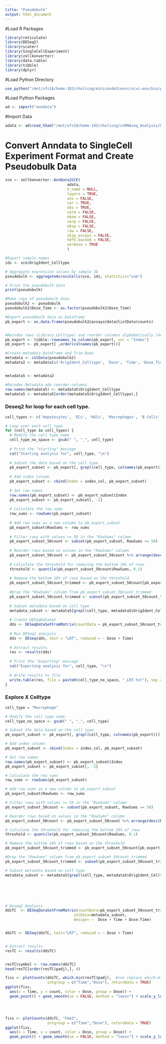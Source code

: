 ```yaml
---
title: "Pseudobulk"
output: html_document
---
```


#Load R Packages
```r
library(reticulate)
library(DESeq2)
library(scater)
library(SingleCellExperiment)
library(zellkonverter)
library(data.table)
library(tibble)
library(dplyr)

```


#Load Python Directory
```r
use_python("/mnt/ufs18/home-183/cholicog/miniconda3/envs/scvi-env/bin/python")
```

#Load Python Packages
```r
ad <- import("anndata")
```

#Import Data
```r
adata <- ad$read_h5ad("/mnt/ufs18/home-183/cholicog/snRNAseq_Analysis/01_Libraries_Integration_and_Analysis---scVI/Adata_Objects/01d_AllGenes_Clustered_And_Annotated_Cells.h5ad")
```



# Convert Anndata to SingleCell Experiment Format and Create Pseudobulk Data
```r
sce <- zellkonverter::AnnData2SCE(
                            adata,
                            X_name = NULL,
                            layers = TRUE,
                            uns = FALSE,
                            var = TRUE,
                            obs = TRUE,
                            varm = FALSE,
                            obsm = FALSE,
                            varp = FALSE,
                            obsp = FALSE,
                            raw = FALSE,
                            skip_assays = FALSE,
                            hdf5_backed = FALSE,
                            verbose = TRUE
                            )

#Export sample names
ids <- sce$OrigIdent_Celltype

# Aggregate expression values by sample ID
pseudobulk <- aggregateAcrossCells(sce, ids, statistics="sum")

# Print the pseudobulk data
print(pseudobulk)
```


```r
#Make copy of pseudobulk data
pseudobulk2 <- pseudobulk
pseudobulk2$Dose_Time <- as.factor(pseudobulk2$Dose_Time)

#Export pseudobulk data as Dataframe
pb_export <- as.data.frame(pseudobulk2@assays@data@listData$counts)


#Reindex rows (Library_Celltype) and reorder columns alphabetically (Genes)
pb_export <- tibble::rownames_to_column(pb_export, var = "Index")
pb_export <- pb_export[ ,order(colnames(pb_export))]

#Create metadata Dataframe and Trim Down
metadata <- colData(pseudobulk2)
metadata2 <- metadata[c('OrigIdent_Celltype', 'Dose', 'Time', 'Dose_Time','OrigIdent', 'Celltype')]


metadata5 <- metadata2

#Reindex Metadata adn reorder columns
row.names(metadata5) <- metadata5$OrigIdent_Celltype
metadata5 <- metadata5[order(metadata5$OrigIdent_Celltype),]
```


####################
### Deseq2 for loop for each cell type. 
####################
```r
cell_types <- c('Hepatocytes', 'ECs', 'HSCs', 'Macrophages', 'B Cells', 'T Cells', 'PFs', 'Cholangiocytes', 'Neutrophils', 'pDCs')

# Loop over each cell type
for (cell_type in cell_types) {
  # Modify the cell type name
  cell_type_no_space <- gsub(" ", "_", cell_type)
  
  # Print the "starting" message
  cat("Starting analysis for", cell_type, "\n")
  
  # Subset the data based on the cell type
  pb_export_subset <- pb_export[, grepl(cell_type, colnames(pb_export))]
  
  # Add index column
  pb_export_subset <- cbind(Index = index_col, pb_export_subset)
  
  # Set row names
  row.names(pb_export_subset) <- pb_export_subset$Index
  pb_export_subset <- pb_export_subset[, -1]
  
  # Calculate the row sums
  row_sums <- rowSums(pb_export_subset)
  
  # Add row sums as a new column to pb_export_subset
  pb_export_subset$RowSums <- row_sums
  
  # Filter rows with values >= 50 in the "RowSums" column
  pb_export_subset_50count <- subset(pb_export_subset, RowSums >= 50)
  
  # Reorder rows based on values in the "RowSums" column
  pb_export_subset_50count <- pb_export_subset_50count %>% arrange(desc(RowSums))
  
  # Calculate the threshold for removing the bottom 10% of rows
  threshold <- quantile(pb_export_subset_50count$RowSums, 0.1)
  
  # Remove the bottom 10% of rows based on the threshold
  pb_export_subset_50count_trimmed <- pb_export_subset_50count[pb_export_subset_50count$RowSums >= threshold, ]
  
  #Drop the "RowSums" column from pb_export_subset_50count_trimmed
  pb_export_subset_50count_trimmed <- subset(pb_export_subset_50count_trimmed, select = -c(RowSums))  
  
  # Subset metadata based on cell type
  metadata_subset <- metadata5[grepl(cell_type, metadata5$OrigIdent_Celltype), ]
  
  # Create DESeqDataSet
  dds <- DESeqDataSetFromMatrix(countData = pb_export_subset_50count_trimmed, colData = metadata_subset, design = ~ Dose + Time + Dose:Time)
  
  # Run DESeq2 analysis
  dds <- DESeq(dds, test = "LRT", reduced = ~ Dose + Time)
  
  # Extract results
  res <- results(dds)
  
  # Print the "Exporting" message
  cat("Exporting analysis for", cell_type, "\n")
  
  # Write results to file
  write.table(res, file = paste0(cell_type_no_space, "_LRT.txt"), sep = '\t', quote = FALSE)
}
```







####################
### Explore X Celltype
####################
```r
cell_type = "Macrophage"

# Modify the cell type name
cell_type_no_space <- gsub(" ", "_", cell_type)

# Subset the data based on the cell type
pb_export_subset <- pb_export[, grepl(cell_type, colnames(pb_export))]

# Add index column
pb_export_subset <- cbind(Index = index_col, pb_export_subset)

# Set row names
row.names(pb_export_subset) <- pb_export_subset$Index
pb_export_subset <- pb_export_subset[, -1]

# Calculate the row sums
row_sums <- rowSums(pb_export_subset)

# Add row sums as a new column to pb_export_subset
pb_export_subset$RowSums <- row_sums

# Filter rows with values >= 50 in the "RowSums" column
pb_export_subset_50count <- subset(pb_export_subset, RowSums >= 50)

# Reorder rows based on values in the "RowSums" column
pb_export_subset_50count <- pb_export_subset_50count %>% arrange(desc(RowSums))

# Calculate the threshold for removing the bottom 10% of rows
threshold <- quantile(pb_export_subset_50count$RowSums, 0.1)

# Remove the bottom 10% of rows based on the threshold
pb_export_subset_50count_trimmed <- pb_export_subset_50count[pb_export_subset_50count$RowSums >= threshold, ]

#Drop the "RowSums" column from pb_export_subset_50count_trimmed
pb_export_subset_50count_trimmed <- subset(pb_export_subset_50count_trimmed, select = -c(RowSums))  

# Subset metadata based on cell type
metadata_subset <- metadata5[grepl(cell_type, metadata5$OrigIdent_Celltype), ]






# Deseq2 Analysis
ddsTC  <- DESeqDataSetFromMatrix(countData=pb_export_subset_50count_trimmed, 
                               colData=metadata_subset, 
                               design= ~  Dose + Time + Dose:Time)


ddsTC <- DESeq(ddsTC, test="LRT", reduced = ~ Dose + Time)


# Extract results
resTC <- results(ddsTC)


resTC$symbol <- row.names(ddsTC)
head(resTC[order(resTC$padj),], 4)

fiss <- plotCounts(ddsTC, which.min(resTC$padj),  #can replace which.min(resTC$padj) with "GeneSymbol"
                   intgroup = c("Time","Dose"), returnData = TRUE)
ggplot(fiss,
  aes(x = Time, y = count, color = Dose, group = Dose)) + 
  geom_point() + geom_smooth(se = FALSE, method = "loess") + scale_y_log10()




fiss <- plotCounts(ddsTC, "Fmo3",  
                   intgroup = c("Time","Dose"), returnData = TRUE)
ggplot(fiss,
  aes(x = Time, y = count, color = Dose, group = Dose)) + 
  geom_point() + geom_smooth(se = FALSE, method = "loess") + scale_y_log10()

```


